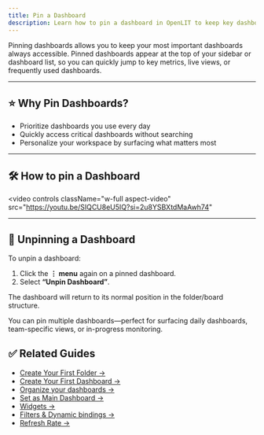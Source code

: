 ```yaml
---
title: Pin a Dashboard
description: Learn how to pin a dashboard in OpenLIT to keep key dashboards easily accessible at the top of your list.
---
```


Pinning dashboards allows you to keep your most important dashboards always accessible. Pinned dashboards appear at the top of your sidebar or dashboard list, so you can quickly jump to key metrics, live views, or frequently used dashboards.

---

## ⭐ Why Pin Dashboards?

- Prioritize dashboards you use every day
- Quickly access critical dashboards without searching
- Personalize your workspace by surfacing what matters most

---

## 🛠️ How to pin a Dashboard
<video
  controls
  className="w-full aspect-video"
  src="https://youtu.be/SIQCU8eU5IQ?si=2u8YSBXtdMaAwh74"
></video>

---

## 🔄 Unpinning a Dashboard

To unpin a dashboard:

1. Click the **⋮ menu** again on a pinned dashboard.
2. Select **“Unpin Dashboard”**.

The dashboard will return to its normal position in the folder/board structure.

<Tip>
You can pin multiple dashboards—perfect for surfacing daily dashboards, team-specific views, or in-progress monitoring.
</Tip>

## ✅ Related Guides

- [Create Your First Folder →](/latest/features/dashboards/create-your-first-folder)  
- [Create Your First Dashboard →](/latest/features/dashboards/create-your-first-dashboard)  
- [Organize your dashboards →](/latest/features/dashboards/organize-your-dashboards)   
- [Set as Main Dashboard →](/latest/features/dashboards/set-as-main-dashboard)  
- [Widgets →](/latest/features/dashboards/widgets/introduction)  
- [Filters & Dynamic bindings →](/latest/features/dashboards/use-filters-and-dynamic-bindings)
- [Refresh Rate →](/latest/features/dashboards/auto-refresh-and-time-interval)

